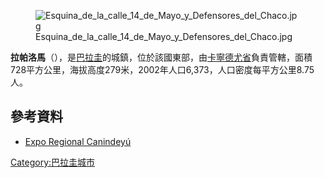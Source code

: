 [[Image:Esquina_de_la_calle_14_de_Mayo_y_Defensores_del_Chaco.jpg|thumb]]

'''拉帕洛馬'''（{{lang-es|La Paloma del Espíritu Santo}}），是[[巴拉圭|巴拉圭]]的城鎮，位於該國東部，由[[卡寧德尤省|卡寧德尤省]]負責管轄，面積728平方公里，海拔高度279米，2002年人口6,373，人口密度每平方公里8.75人。

{{Coord|24|7|S|54|37|W|display=title}}

==參考資料==
* [http://www.expocanindeyu.com.py// Expo Regional Canindeyú] {{Wayback|url=http://www.expocanindeyu.com.py// |date=20140516192605 }}

{{Paraguay-geo-stub}}
[[Category:巴拉圭城市|Category:巴拉圭城市]]